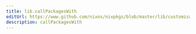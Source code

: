 ```yaml
---
title: lib.callPackagesWith
editUrl: https://www.github.com/nixos/nixpkgs/blob/master/lib/customisation.nix#L179C22
description: callPackagesWith
---
```




<LinkCard
    title="Contribute Now!"
    description="API Documentation is done in our source code"
    href="https://www.github.com/nixos/nixpkgs/blob/master/lib/customisation.nix#L179C22"
/>

